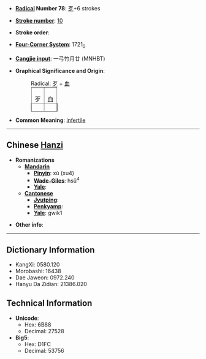 * '''[[Wiktionary:Chinese radical index| Radical]] Number 78''': [[Wiktionary:Chinese radical index 歹|歹]]+6 strokes

* '''[[Wiktionary:Chinese total strokes index|Stroke number]]''': [[Wiktionary:Chinese total strokes index 10|10]]

* '''Stroke order''': 

* '''[[Wiktionary:Chinese four corner index|Four-Corner System]]''': 1721<sub>0</sub>

* '''[[Wiktionary:Chinese Cangjie index|Cangjie input]]''': 一弓竹月廿 (MNHBT)

* '''Graphical Significance and Origin''':
*: Radical: [[歹]] + [[血]]
*:<table border=1 style="display:inline;"><tr><td>歹</td><td>血</td></tr></table> 

* '''Common Meaning''': [[infertile]]

----

== Chinese [[Hanzi]] ==

* '''Romanizations'''
** '''[[Mandarin]]'''
*** '''[[Pinyin]]''': xù (xu4)
*** '''[[Wade-Giles]]''': hsü<sup>4</sup>
*** '''[[Yale]]''': 
** '''[[Cantonese]]'''
*** '''[[Jyutping]]''':
*** '''[[Penkyamp]]''': 
*** '''[[Yale]]''': gwik1

* '''Other info''': 

----

== Dictionary Information ==

* KangXi: 0580.120
* Morobashi: 16438
* Dae Jaweon: 0972.240
* Hanyu Da Zidian: 21386.020

== Technical Information ==

* '''Unicode''':
** Hex: 6B88
** Decimal: 27528
* '''Big5''':
** Hex: D1FC
** Decimal: 53756